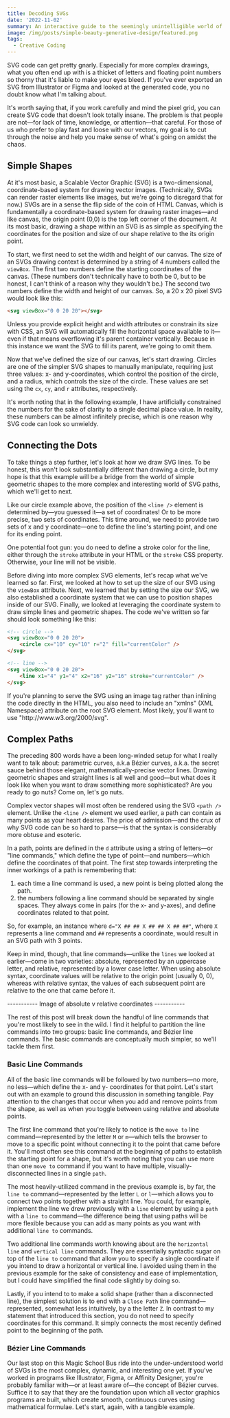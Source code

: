 ```yaml
---
title: Decoding SVGs
date: '2022-11-02'
summary: An interactive guide to the seemingly unintelligible world of Scalable Vector Graphicss
image: /img/posts/simple-beauty-generative-design/featured.png
tags:
  - Creative Coding
---
```


<script>
	'./BasicPath.svelte'; import Callout from '@components/posts/Callout.svelte'; import BezierPath
	from './BezierPath.svelte';
</script>

SVG code can get pretty gnarly. Especially for more complex drawings, what you often end up with is a thicket of letters and floating point numbers so thorny that it's liable to make your eyes bleed. If you've ever exported an SVG from Illustrator or Figma and looked at the generated code, you no doubt know what I'm talking about.

It's worth saying that, if you work carefully and mind the pixel grid, you can create SVG code that doesn't look totally insane. The problem is that people are not—for lack of time, knowledge, or attention—that careful. For those of us who prefer to play fast and loose with our vectors, my goal is to cut through the noise and help you make sense of what's going on amidst the chaos.

## Simple Shapes

At it's most basic, a Scalable Vector Graphic (SVG) is a two-dimensional, coordinate-based system for drawing vector images. (Technically, SVGs can render raster elements like images, but we're going to disregard that for now.) SVGs are in a sense the flip side of the coin of HTML Canvas, which is fundamentally a coordinate-based system for drawing raster images—and like canvas, the origin point (0,0) is the top left corner of the document. At its most basic, drawing a shape within an SVG is as simple as specifying the coordinates for the position and size of our shape relative to the its origin point.

To start, we first need to set the width and height of our canvas. The size of an SVGs drawing context is determined by a string of 4 numbers called the `viewBox`. The first two numbers define the starting coordinates of the canvas. (These numbers don't technically have to both be 0, but to be honest, I can't think of a reason why they wouldn't be.) The second two numbers define the width and height of our canvas. So, a 20 x 20 pixel SVG would look like this:

```html
<svg viewBox="0 0 20 20"></svg>
```

<Callout>
	Unless you provide explicit height and width attributes or constrain its size with CSS, an SVG
	will automatically fill the horizontal space available to it—even if that means overflowing it's
	parent container vertically. Because in this instance we want the SVG to fill its parent, we're
	going to omit them.
</Callout>

Now that we've defined the size of our canvas, let's start drawing. Circles are one of the simpler SVG shapes to manually manipulate, requiring just three values: x- and y-coordinates, which control the position of the circle, and a radius, which controls the size of the circle. These values are set using the `cx`, `cy`, and `r` attributes, respectively.

It's worth noting that in the following example, I have artificially constrained the numbers for the sake of clarity to a single decimal place value. In reality, these numbers can be almost infinitely precise, which is one reason why SVG code can look so unwieldy.

<Circle />

## Connecting the Dots

To take things a step further, let's look at how we draw SVG lines. To be honest, this won't look substantially different than drawing a circle, but my hope is that this example will be a bridge from the world of simple geometric shapes to the more complex and interesting world of SVG paths, which we'll get to next.

Like our circle example above, the position of the `<line />` element is determined by—you guessed it—a set of coordinates! Or to be more precise, two sets of coordinates. This time around, we need to provide two sets of x and y coordinate—one to define the line's starting point, and one for its ending point.

One potential foot gun: you do need to define a stroke color for the line, either through the `stroke` attribute in your HTML or the `stroke` CSS property. Otherwise, your line will not be visible.

<Line />

Before diving into more complex SVG elements, let's recap what we've learned so far. First, we looked at how to set up the size of our SVG using the `viewBox` attribute. Next, we learned that by setting the size our SVG, we also established a coordinate system that we can use to position shapes inside of our SVG. Finally, we looked at leveraging the coordinate system to draw simple lines and geometric shapes. The code we've written so far should look something like this:

```html title="shapes.svg"
<!-- circle -->
<svg viewBox="0 0 20 20">
	<circle cx="10" cy="10" r="2" fill="currentColor" />
</svg>

<!-- line -->
<svg viewBox="0 0 20 20">
	<line x1="4" y1="4" x2="16" y2="16" stroke="currentColor" />
</svg>
```

<Callout>
	If you're planning to serve the SVG using an image tag rather than inlining the code directly in
	the HTML, you also need to include an "xmlns" (XML Namespace) attribute on the root SVG element.
	Most likely, you'll want to use "http://www.w3.org/2000/svg".
</Callout>

## Complex Paths

The preceding 800 words have a been long-winded setup for what I really want to talk about: parametric curves, a.k.a Bézier curves, a.k.a. the secret sauce behind those elegant, mathematically-precise vector lines. Drawing geometric shapes and straight lines is all well and good—but what does it look like when you want to draw something more sophisticated? Are you ready to go nuts? Come on, let's go nuts.

Complex vector shapes will most often be rendered using the SVG `<path />` element. Unlike the `<line />` element we used earlier, a path can contain as many points as your heart desires. The price of admission—and the crux of why SVG code can be so hard to parse—is that the syntax is considerably more obtuse and esoteric.

In a path, points are defined in the `d` attribute using a string of letters—or "line commands," which define the type of point—and numbers—which define the coordinates of that point. The first step towards interpreting the inner workings of a path is remembering that:

1. each time a line command is used, a new point is being plotted along the path.
2. the numbers following a line command should be separated by single spaces. They always come in pairs (for the x- and y-axes), and define coordinates related to that point.

So, for example, an instance where `d="X ## ## X ## ## X ## ##"`, where `X` represents a line command and `##` represents a coordinate, would result in an SVG path with 3 points.

Keep in mind, though, that line commands—unlike the `lines` we looked at earlier—come in two varieties: absolute, represented by an uppercase letter, and relative, represented by a lower case letter. When using absolute syntax, coordinate values will be relative to the origin point (usually 0, 0), whereas with relative syntax, the values of each subsequent point are relative to the one that came before it.

----------- Image of absolute v relative coordinates -----------

The rest of this post will break down the handful of line commands that you're most likely to see in the wild. I find it helpful to partition the line commands into two groups: basic line commands, and Bézier line commands. The basic commands are conceptually much simpler, so we'll tackle them first.

### Basic Line Commands

All of the basic line commands will be followed by two numbers—no more, no less—which define the x- and y- coordinates for that point. Let's start out with an example to ground this discussion in something tangible. Pay attention to the changes that occur when you add and remove points from the shape, as well as when you toggle between using relative and absolute points.

<BasicPath />

The first line command that you're likely to notice is the `move to` line command—represented by the letter `M` or `m`—which tells the browser to move to a specific point without connecting it to the point that came before it. You'll most often see this command at the beginning of paths to establish the starting point for a shape, but it's worth noting that you can use more than one `move to` command if you want to have multiple, visually-disconnected lines in a single `path`.

The most heavily-utilized command in the previous example is, by far, the `line to` command—represented by the letter `L` or `l`—which allows you to connect two points together with a straight line. You could, for example, implement the line we drew previously with a `line` element by using a `path` with a `line to` command—the difference being that using paths will be more flexible because you can add as many points as you want with additional `line to` commands.

Two additional line commands worth knowing about are the `horizontal line` and `vertical line` commands. They are essentially syntactic sugar on top of the `line to` command that allow you to specify a single coordinate if you intend to draw a horizontal or vertical line. I avoided using them in the previous example for the sake of consistency and ease of implementation, but I could have simplified the final code slightly by doing so.

Lastly, if you intend to to make a solid shape (rather than a disconnected line), the simplest solution is to end with a `Close Path` line command—represented, somewhat less intuitively, by a the letter `Z`. In contrast to my statement that introduced this section, you do not need to specify coordinates for this command. It simply connects the most recently defined point to the beginning of the path.

### Bézier Line Commands

Our last stop on this Magic School Bus ride into the under-understood world of SVGs is the most complex, dynamic, and interesting one yet. If you've worked in programs like Illustrator, Figma, or Affinity Designer, you're probably familiar with—or at least aware of—the concept of Bézier curves. Suffice it to say that they are the foundation upon which all vector graphics programs are built, which create smooth, continuous curves using mathematical formulae. Let's start, again, with a tangible example.

<BezierPath />
